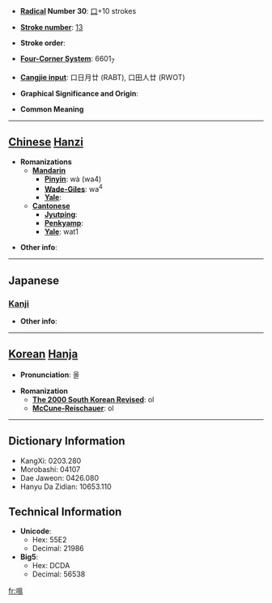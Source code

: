 * '''[[Wiktionary:Chinese radical index| Radical]] Number 30''': [[Wiktionary:Chinese radical index 口|口]]+10 strokes

* '''[[Wiktionary:Chinese total strokes index|Stroke number]]''': [[Wiktionary:Chinese total strokes index 13|13]]

* '''Stroke order''': 

* '''[[Wiktionary:Chinese four corner index|Four-Corner System]]''': 6601<sub>7</sub>

* '''[[Wiktionary:Chinese Cangjie index|Cangjie input]]''': 口日月廿 (RABT), 口田人廿 (RWOT)

* '''Graphical Significance and Origin''': 

* '''Common Meaning'''

----

== [[Chinese]] [[Hanzi]] ==

* '''Romanizations'''
** '''[[Mandarin]]'''
*** '''[[Pinyin]]''': wà (wa4)
*** '''[[Wade-Giles]]''': wa<sup>4</sup>
*** '''[[Yale]]''': 
** '''[[Cantonese]]'''
*** '''[[Jyutping]]''':
*** '''[[Penkyamp]]''': 
*** '''[[Yale]]''': wat1

* '''Other info''': 

----

==Japanese==
===[[Kanji]]===
{{kanji|on readings=[[らつ]] (ratsu), [[らち]] (rachi), [[あつ]] (atsu), [[えち]] (echi)|kun readings=[[むせっぶ]] (musebbu), [[のむ]] (nomu)}}

* '''Other info''':  

----

== [[Korean]] [[Hanja]] ==

* '''Pronunciation''': 올

* '''Romanization'''
** '''[[The 2000 South Korean Revised Romanization|The 2000 South Korean Revised]]''': ol
** '''[[McCune-Reischauer]]''': ol

----

== Dictionary Information ==

* KangXi: 0203.280
* Morobashi: 04107
* Dae Jaweon: 0426.080
* Hanyu Da Zidian: 10653.110

== Technical Information ==

* '''Unicode''':
** Hex: 55E2
** Decimal: 21986
* '''Big5''':
** Hex: DCDA
** Decimal: 56538

[[fr:嗢]]